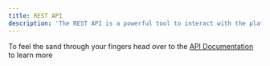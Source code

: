 ```yaml
---
title: REST API
description: 'The REST API is a powerful tool to interact with the platform. It allows you to upload and manage your media. This section will guide you through the basics of the REST API.'
---
```


To feel the sand through your fingers head over to the [API Documentation](/api-reference/introduction) to learn more
